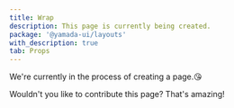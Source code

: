 ```yaml
---
title: Wrap
description: This page is currently being created.
package: '@yamada-ui/layouts'
with_description: true
tab: Props
---
```


We're currently in the process of creating a page.😘

Wouldn't you like to contribute this page? That's amazing!
